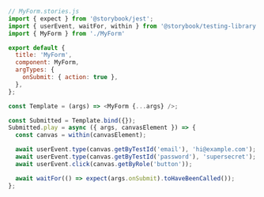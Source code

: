 ```js
// MyForm.stories.js
import { expect } from '@storybook/jest';
import { userEvent, waitFor, within } from '@storybook/testing-library';
import { MyForm } from './MyForm'

export default {
  title: 'MyForm',
  component: MyForm,
  argTypes: {
    onSubmit: { action: true },
  },
};

const Template = (args) => <MyForm {...args} />;

const Submitted = Template.bind({});
Submitted.play = async ({ args, canvasElement }) => {
  const canvas = within(canvasElement);

  await userEvent.type(canvas.getByTestId('email'), 'hi@example.com');
  await userEvent.type(canvas.getByTestId('password'), 'supersecret');
  await userEvent.click(canvas.getByRole('button'));

  await waitFor(() => expect(args.onSubmit).toHaveBeenCalled());
};
```
